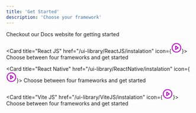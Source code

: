 ```yaml
---
title: 'Get Started'
description: 'Choose your framework'
---
```


<CardGroup cols={2}>
<Card title="Next JS" href="/ui-library/nextJS/instalation" icon="download">
Checkout our Docs website for getting started
</Card>

<Card title="React JS" href="/ui-library/ReactJS/instalation" icon={<svg xmlns="http://www.w3.org/2000/svg" width="28" height="28" viewBox="0 0 24 24" fill="none" stroke="#bc07c9" stroke-width="2" stroke-linecap="round" stroke-linejoin="round" class="lucide lucide-circle-play-icon lucide-circle-play"><circle cx="12" cy="12" r="10"/><polygon points="10 8 16 12 10 16 10 8"/></svg>}>
Choose between four frameworks and get started
</Card>

<Card title="React Native" href="/ui-library/ReactNative/instalation" icon={<svg xmlns="http://www.w3.org/2000/svg" width="28" height="28" viewBox="0 0 24 24" fill="none" stroke="#bc07c9" stroke-width="2" stroke-linecap="round" stroke-linejoin="round" class="lucide lucide-circle-play-icon lucide-circle-play"><circle cx="12" cy="12" r="10"/><polygon points="10 8 16 12 10 16 10 8"/></svg>}>
Choose between four frameworks and get started
</Card>

<Card title="Vite JS" href="/ui-library/ViteJS/instalation" icon={<svg xmlns="http://www.w3.org/2000/svg" width="28" height="28" viewBox="0 0 24 24" fill="none" stroke="#bc07c9" stroke-width="2" stroke-linecap="round" stroke-linejoin="round" class="lucide lucide-circle-play-icon lucide-circle-play"><circle cx="12" cy="12" r="10"/><polygon points="10 8 16 12 10 16 10 8"/></svg>}>
Choose between four frameworks and get started
</Card>

</CardGroup>